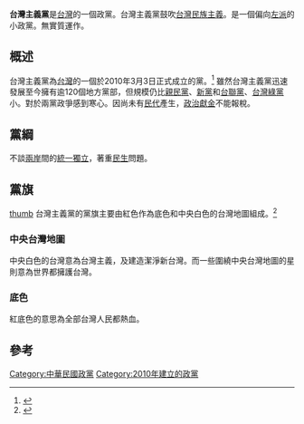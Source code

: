 {{Infobox political party
| name = 台灣主義黨
| colorcode = #FF0000
| flag = Taiwanism Pserty.PNG
| chairperson = [[姜水浪|姜水浪]]
| secretary_general = [[羅文澤|羅文澤]]
| foundation = -{}-
*2010年3月3日（{{age in years and days|2010|3|3|age=no}}）<br />（成立）
*2010年4月2日（{{age in years and days|2010|4|2|age=no}}）<br />（取得合法證照）
| headquarters = {{ROC}}[[桃園市|桃園市]][[中壢區|中壢區]][[環北路|環北路]]398號16樓之1
| position = [[台灣民族主義|台灣民族主義]]
| website = [https://web.archive.org/web/20120110203313/http://www.twip.org.tw/ 台灣主義黨留存頁面]
| country = 中华民国
}}
'''台灣主義黨'''是[[台灣|台灣]]的一個政黨。台灣主義黨鼓吹[[台灣民族主義|台灣民族主義]]。是一個偏向[[左派|左派]]的小政黨。無實質運作。

==概述==
台灣主義黨為[[台灣|台灣]]的一個於2010年3月3日正式成立的黨。<ref>{{Cite web |url=http://www.greatroc.org/bbs/forum.php?mod=viewthread&tid=8192 |title=台灣主義黨正式成軍 |access-date=2012-01-14 |archive-date=2019-05-14 |archive-url=https://web.archive.org/web/20190514101506/http://www.greatroc.org/bbs/forum.php?mod=viewthread&tid=8192 |dead-url=yes }}</ref>
雖然台灣主義黨迅速發展至今擁有逾120個地方黨部，但規模仍比[[親民黨|親民黨]]、[[新黨|新黨]]和[[台聯黨|台聯黨]]、[[台灣綠黨|台灣綠黨]]小。對於兩黨政爭感到寒心。因尚未有[[民代|民代]]產生，[[政治獻金|政治獻金]]不能報稅。

==黨綱==
不談[[兩岸|兩岸]]間的[[中國統一|統一]][[獨立|獨立]]，著重[[民生|民生]]問題。

==黨旗==
[[file:Taiwanism_Pserty.PNG|thumb]]
{{台灣政治}}
台灣主義黨的黨旗主要由紅色作為底色和中央白色的台灣地圖組成。<ref>{{Cite web |url=http://www.twip.org.tw/ |title=台灣主義黨官網 |accessdate=2012-01-14 |archive-date=2012-01-10 |archive-url=https://web.archive.org/web/20120110203313/http://www.twip.org.tw/ |dead-url=yes }}</ref>

===中央台灣地圖===
中央白色的台灣意為台灣主義，及建造潔淨新台灣。而一些圍繞中央台灣地圖的星則意為世界都擁護台灣。

===底色===
紅底色的意思為全部台灣人民都熱血。

==參考==
<references/>

[[Category:中華民國政黨|Category:中華民國政黨]]
[[Category:2010年建立的政黨|Category:2010年建立的政黨]]